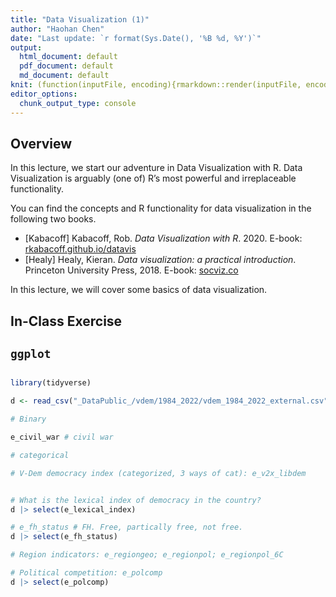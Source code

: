 ```yaml
---
title: "Data Visualization (1)"
author: "Haohan Chen"
date: "Last update: `r format(Sys.Date(), '%B %d, %Y')`"
output: 
  html_document: default
  pdf_document: default
  md_document: default
knit: (function(inputFile, encoding){rmarkdown::render(inputFile, encoding = encoding, output_format = "all", knit_root_dir = getwd())})
editor_options: 
  chunk_output_type: console
---
```


## Overview

In this lecture, we start our adventure in Data Visualization with R. Data Visualization is arguably (one of) R's most powerful and irreplaceable functionality.

You can find the concepts and R functionality for data visualization in the following two books.

-   [Kabacoff] Kabacoff, Rob. *Data Visualization with R*. 2020. E-book: [rkabacoff.github.io/datavis](rkabacoff.github.io/datavis)
-   [Healy] Healy, Kieran. *Data visualization: a practical introduction*. Princeton University Press, 2018. E-book: [socviz.co](socviz.co)

In this lecture, we will cover some basics of data visualization.

## In-Class Exercise

## `ggplot`

## 

```r
library(tidyverse)
```

```r
d <- read_csv("_DataPublic_/vdem/1984_2022/vdem_1984_2022_external.csv")
```

```r



# Binary

e_civil_war # civil war

# categorical

# V-Dem democracy index (categorized, 3 ways of cat): e_v2x_libdem


# What is the lexical index of democracy in the country?
d |> select(e_lexical_index)

# e_fh_status # FH. Free, partically free, not free.
d |> select(e_fh_status)

# Region indicators: e_regiongeo; e_regionpol; e_regionpol_6C  

# Political competition: e_polcomp 
d |> select(e_polcomp)



```
